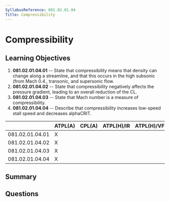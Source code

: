 ```yaml
---
SyllabusReference: 081.02.01.04
Title: Compressibility
---
```


# Compressibility

## Learning Objectives

1.  **081.02.01.04.01** -- State that compressibility means that density can
    change along a streamline, and that this occurs in the high subsonic (from
    Mach 0.4., transonic, and supersonic flow.
2.  **081.02.01.04.02** -- State that compressibility negatively affects the
    pressure gradient, leading to an overall reduction of the CL.
3.  **081.02.01.04.03** -- State that Mach number is a measure of
    compressibility.
4.  **081.02.01.04.04** -- Describe that compressibility increases low-speed
    stall speed and decreases alphaCRIT.

|                 | ATPL(A) | CPL(A) | ATPL(H)/IR | ATPL(H)/VFR | CPL(H) | IR | CBIR(A) |
| --------------- | ------- | ------ | ---------- | ----------- | ------ | -- | ------- |
| 081.02.01.04.01 | X       |        |            |             |        |    |         |
| 081.02.01.04.02 | X       |        |            |             |        |    |         |
| 081.02.01.04.03 | X       |        |            |             |        |    |         |
| 081.02.01.04.04 | X       |        |            |             |        |    |         |

## Summary

## Questions
